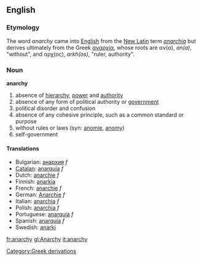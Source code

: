 ==English==
=== Etymology ===
The word ''anarchy'' came into [[English language|English]] from the [[New Latin]] term ''[[anarchia]]'' but derives ultimately from the Greek ''[[αναρχία]]'', whose roots are &alpha;&nu;(&alpha;), ''an(a)'', "without", and &alpha;&rho;&chi;(&omicron;&sigmaf;), ''arkh(os)'', "ruler, authority".

===Noun===
'''anarchy'''

# absence of [[hierarchy]], [[power]] and [[authority]]
# absence of any form of political authority or [[government]]
# political disorder and confusion
# absence of any cohesive principle, such as a common standard or purpose
# without rules or laws (syn: [[anomie]], [[anomy]])
# self-government

====Translations====
*Bulgarian: [[анархия]] ''f'' 
*[[Catalan]]: [[anarquía]] ''f''
*Dutch: [[anarchie]] ''f''
*Finnish: [[anarkia]]
*French: [[anarchie]] ''f''
*German: [[Anarchie]] ''f''
*Italian: [[anarchia]] ''f''
*Polish: [[anarchia]] ''f''
*Portuguese: [[anarquia]] ''f''
*Spanish: [[anarquía]] ''f''
*Swedish: [[anarki]]

[[Category:Greek derivations]]

[[fr:anarchy]]
[[gl:Anarchy]]
[[it:anarchy]]